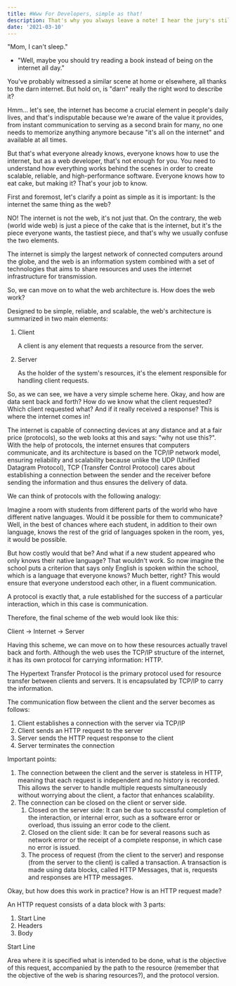 ```yaml
---
title: #Www For Developers, simple as that!
description: That's why you always leave a note! I hear the jury's still out on science. Did you enjoy your meal, Mom? You drank it fast enough. I'm half machine. I'm a monster. We just call it a sausage.
date: '2021-03-10'
---
```


"Mom, I can't sleep."

- "Well, maybe you should try reading a book instead of being on the internet all day."

You've probably witnessed a similar scene at home or elsewhere, all thanks to the darn internet. But hold on, is "darn" really the right word to describe it?

Hmm... let's see, the internet has become a crucial element in people's daily lives, and that's indisputable because we're aware of the value it provides, from instant communication to serving as a second brain for many, no one needs to memorize anything anymore because "it's all on the internet" and available at all times.

But that's what everyone already knows, everyone knows how to use the internet, but as a web developer, that's not enough for you. You need to understand how everything works behind the scenes in order to create scalable, reliable, and high-performance software. Everyone knows how to eat cake, but making it? That's your job to know.

First and foremost, let's clarify a point as simple as it is important: Is the internet the same thing as the web?

NO! The internet is not the web, it's not just that. On the contrary, the web (world wide web) is just a piece of the cake that is the internet, but it's the piece everyone wants, the tastiest piece, and that's why we usually confuse the two elements.

The internet is simply the largest network of connected computers around the globe, and the web is an information system combined with a set of technologies that aims to share resources and uses the internet infrastructure for transmission.

So, we can move on to what the web architecture is. How does the web work?

Designed to be simple, reliable, and scalable, the web's architecture is summarized in two main elements:

1. Client
    
    A client is any element that requests a resource from the server.
    
2. Server
    
    As the holder of the system's resources, it's the element responsible for handling client requests.
    

So, as we can see, we have a very simple scheme here. Okay, and how are data sent back and forth? How do we know what the client requested? Which client requested what? And if it really received a response? This is where the internet comes in!

The internet is capable of connecting devices at any distance and at a fair price (protocols), so the web looks at this and says: "why not use this?". With the help of protocols, the internet ensures that computers communicate, and its architecture is based on the TCP/IP network model, ensuring reliability and scalability because unlike the UDP (Unified Datagram Protocol), TCP (Transfer Control Protocol) cares about establishing a connection between the sender and the receiver before sending the information and thus ensures the delivery of data.

We can think of protocols with the following analogy:

Imagine a room with students from different parts of the world who have different native languages. Would it be possible for them to communicate? Well, in the best of chances where each student, in addition to their own language, knows the rest of the grid of languages spoken in the room, yes, it would be possible.

But how costly would that be? And what if a new student appeared who only knows their native language? That wouldn't work. So now imagine the school puts a criterion that says only English is spoken within the school, which is a language that everyone knows? Much better, right? This would ensure that everyone understood each other, in a fluent communication.

A protocol is exactly that, a rule established for the success of a particular interaction, which in this case is communication.

Therefore, the final scheme of the web would look like this:

Client → Internet → Server

Having this scheme, we can move on to how these resources actually travel back and forth. Although the web uses the TCP/IP structure of the internet, it has its own protocol for carrying information: HTTP.

The Hypertext Transfer Protocol is the primary protocol used for resource transfer between clients and servers. It is encapsulated by TCP/IP to carry the information.

The communication flow between the client and the server becomes as follows:

1. Client establishes a connection with the server via TCP/IP
2. Client sends an HTTP request to the server
3. Server sends the HTTP request response to the client
4. Server terminates the connection

Important points:

1. The connection between the client and the server is stateless in HTTP, meaning that each request is independent and no history is recorded. This allows the server to handle multiple requests simultaneously without worrying about the client, a factor that enhances scalability.
2. The connection can be closed on the client or server side.
    1. Closed on the server side: It can be due to successful completion of the interaction, or internal error, such as a software error or overload, thus issuing an error code to the client.
    2. Closed on the client side: It can be for several reasons such as network error or the receipt of a complete response, in which case no error is issued.
    3. The process of request (from the client to the server) and response (from the server to the client) is called a transaction. A transaction is made using data blocks, called HTTP Messages, that is, requests and responses are HTTP messages.

Okay, but how does this work in practice? How is an HTTP request made?

An HTTP request consists of a data block with 3 parts:

1. Start Line
2. Headers
3. Body

Start Line

Area where it is specified what is intended to be done, what is the objective of this request, accompanied by the path to the resource (remember that the objective of the web is sharing resources?), and the protocol version.